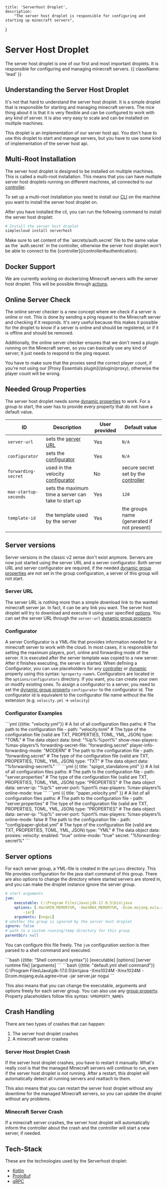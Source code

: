     title: 'Serverhost Droplet',
    description:
        "The server host droplet is responsible for configuring and starting up minecraft servers",
}


# Server Host Droplet
The server host droplet is one of our first and most important droplets. It is responsible for configuring and managing minecraft servers. {{ className: 'lead' }}

## Understanding the Server Host Droplet
It's not that hard to understand the server host droplet. It is a simple droplet that is responsible for starting and managing minecraft servers.
The nice thing about it is that it is very flexible and can be configured to work with any kind of server. It is also very easy to scale and can be installed on multiple machines.

This droplet is an implementation of our server host api. You don't have to use this droplet to start and manage servers, but you have to use some kind of implementation of the server host api.

## Multi-Root Installation
The server host droplet is designed to be installed on multiple machines. This is called a multi-root installation.
This means that you can have multiple server host droplets running on different machines, all connected to our [controller](/controller).

To set up a multi-root installation you need to install our [CLI](/cli#installation) on the machine you want to install the server host droplet on.

After you have installed the cli, you can run the following command to install the server host droplet:
```bash
# Install the server host droplet
simplecloud install serverhost
```

<Note>
    Make sure to set content of the `secrets/auth.secret` file to the same value as the `auth.secret` in the controller, otherwise the server host droplet won't be able to connect to the [controller](/controller#authentication).
</Note>

## Docker Support
We are currently working on dockerizing Minecraft servers with the server host droplet. This will be possible through [actions](/template#actions).

## Online Server Check
The online server checker is a new concept where we check if a server is online or not. This is done by sending a ping request to the Minecraft server and checking if it responds.
It's very useful because this makes it possible for the droplet to know if a server is online and should be registered, or if it is offline and should be removed.

Additionally, the online server checker ensures that we don't need a plugin running on the Minecraft server, so you can basically use any kind of server; it just needs to respond to the ping request.

<Note>
    You have to make sure that the proxies send the correct player count, if you're not using our [Proxy Essentials plugin](/plugin/proxy), otherwise the player count will be wrong.
</Note>

## Needed Group Properties
The server host droplet needs some [dynamic properties](/resources/server-group#dynamic-properties) to work. For a group to start,
the user has to provide every property that do not have a default value.

| ID                    | Description                                           | User provided | Default value                                      |
|-----------------------|-------------------------------------------------------|---------------|----------------------------------------------------|
| `server-url`          | sets the [server URL](#server-versions)               | Yes           | `N/A`                                              |
| `configurator`        | sets the [configurator](#server-versions)             | Yes           | `N/A`                                              |
| `forwarding-secret`   | used in the velocity [configurator](#server-versions) | No            | secure secret set by the [controller](/controller) |
| `max-startup-seconds` | sets the maximum time a server can take to start up   | Yes           | `120`                                              |
| `template-id`         | the template used by the server                       | Yes           | the groups name (generated if not present)         |


## Server versions
Server versions in the classic v2 sense don't exist anymore.
Servers are now just started using the server URL and a server configurator. Both server URL and server configurator are required,
if the needed [dynamic group properties](/resources/server-group#dynamic-properties) are not set in the group configuration, a server of this
group will not start.

### Server URL
The server URL is nothing more than a simple download link to the wanted minecraft server jar.
In fact, it can be any link you want. The server host droplet will try to download and execute it using
user specified [options](#server-options). You can set the server URL through the `server-url` [dynamic group property](/resources/server-group#dynamic-properties).

### Configurator
A server Configurator is a YML-file that provides information needed for a minecraft server to work with the cloud.
In most cases, it is responsible for setting the maximum players, port, online and forwarding mode of the server.
It is executed after the server template was copied to a new server. After it finishes executing, the server is started.
When defining a Configurator, you can use placeholders for any [controller](/resources/server-group#controller-properties) or [dynamic](/resources/server-group#dynamic-properties) property using this syntax: `%property-name%`.
Configurators are located in the `options/configurators` directory. If you want, you can create your own or modify existing ones.
To assign a configurator to a server, you need to set the [dynamic group property](/resources/server-group#dynamic-properties) `configurator` to the configurator id.
The configurator id is equivalent to the configurator file name without the file extension (e.g. `velocity.yml` -> `velocity`)

### Configurator Examples

<CodeGroup>
    ```yml {{title: "velocity.yml"}}
    # A list of all configuration files
    paths:
          # The path to the configuration file
        - path: "velocity.toml"
          # The type of the configuration file (valid are TXT, PROPERTIES, TOML, YML, JSON)
          type: "TOML"
          # The data object
          data:
            bind: "%ip%:%port%"
            show-max-players: %max-players%
            forwarding-secret-file: "forwarding.secret"
            player-info-forwarding-mode: "MODERN"
          # The path to the configuration file
        - path: "forwarding.secret"
          # The type of the configuration file (valid are TXT, PROPERTIES, TOML, YML, JSON)
          type: "TXT"
          # The data object
          data: "%forwarding-secret%"
    ```
    ```yml {{ title: "spigot_standalone.yml" }}
    # A list of all configuration files
    paths:
          # The path to the configuration file
        - path: "server.properties"
          # The type of the configuration file (valid are TXT, PROPERTIES, TOML, YML, JSON)
          type: "PROPERTIES"
          # The data object
          data:
            server-ip: "%ip%"
            server-port: %port%
            max-players: %max-players%
            online-mode: true
    ```
    ```yml {{ title: "paper_velocity.yml" }}
    # A list of all configuration files
    paths:
          # The path to the configuration file
        - path: "server.properties"
          # The type of the configuration file (valid are TXT, PROPERTIES, TOML, YML, JSON)
          type: "PROPERTIES"
          # The data object
          data:
            server-ip: "%ip%"
            server-port: %port%
            max-players: %max-players%
            online-mode: false
          # The path to the configuration file
        - path: "config/paper-global.yml"
          # The type of the configuration file (valid are TXT, PROPERTIES, TOML, YML, JSON)
          type: "YML"
          # The data object
          data:
            proxies:
              velocity:
                enabled: "true"
                online-mode: "true"
                secret: "%forwarding-secret%"
    ```
</CodeGroup>


## Server options
For each server group, a YML-file is created in the `options` directory.
This file provides configuration for the java start command of this group. There are also options to change the directory where
started servers are stored in, and you can make the droplet instance ignore the server group.

```yml {{ title: "default.yml" }}
# start arguments
jvm:
    executable: C:\Program Files\Java\jdk-17.0.5\bin\java
    options: [-Xms%MIN_MEMORY%M, -Xmx%MAX_MEMORY%M, -Dcom.mojang.eula.agree=true,
        -jar]
    arguments: [nogui]
# whether the group is ignored by the server host droplet
ignore: false
# path to a custom running/temp directory for this group
parentDir: null
```

You can configure this file freely. The `jvm` configuration section is then parsed to a shell command and executed.

<CodeGroup>
    ```bash {{title: "Shell command syntax"}}
    [executable] [options] [server runtime file] [arguments]
    ```
    ```bash {{title: "default.yml shell command"}}
    C:\Program Files\Java\jdk-17.0.5\bin\java -Xms1024M -Xmx1024M -Dcom.mojang.eula.agree=true -jar server.jar nogui
    ```
</CodeGroup>

This also means that you can change the executable, arguments and options freely for each server group.
You can also use any [group property](/resources/server-group#controller-properties). Property placeholders follow this syntax:
`%PROPERTY_NAME%`

## Crash Handling
There are two types of crashes that can happen:
1. The server host droplet crashes
2. A minecraft server crashes

### Server Host Droplet Crash
If the server host droplet crashes, you have to restart it manually. What's really cool is that the managed Minecraft servers will continue to run, even if the server host droplet is not running.
After a restart, this droplet will automatically detect all running servers and reattach to them.

This also means that you can restart the server host droplet without any downtime for the managed Minecraft servers, so you can update the droplet without any problems.

### Minecraft Server Crash
If a minecraft server crashes, the server host droplet will automatically inform the controller about the crash and the controller will start a new server, if needed.

## Tech-Stack
These are the technologies used by the Serverhost droplet:
- [Kotlin](https://kotlinlang.org/)
- [ProtoBuf](https://developers.google.com/protocol-buffers)
- [gRPC](https://grpc.io/)